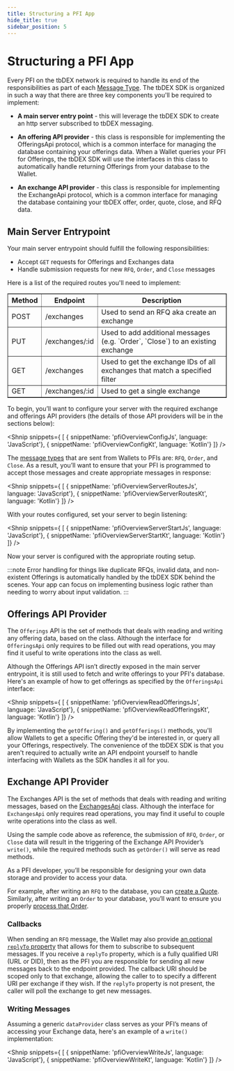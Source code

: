 ```yaml
---
title: Structuring a PFI App
hide_title: true
sidebar_position: 5
---
```



<LanguageSwitcher languages="JavaScript, Kotlin"/>

# Structuring a PFI App

Every PFI on the tbDEX network is required to handle its end of the responsibilities as part of each [Message Type](/docs/tbdex/message-types). The tbDEX SDK is organized in such a way that there are three key components you'll be required to implement:

* **A main server entry point** - this will leverage the tbDEX SDK to create an http server subscribed to tbDEX messaging.

* **An offering API provider** - this class is responsible for implementing the OfferingsApi protocol, which is a common interface for managing the database containing your offerings data. When a Wallet queries your PFI for Offerings, the tbDEX SDK will use the interfaces in this class to automatically handle returning Offerings from your database to the Wallet.

* **An exchange API provider** - this class is responsible for implementing the ExchangeApi protocol, which is a common interface for managing the database containing your tbDEX offer, order, quote, close, and RFQ data.

## Main Server Entrypoint

Your main server entrypoint should fulfill the following responsibilities:

* Accept `GET` requests for Offerings and Exchanges data
* Handle submission requests for new `RFQ`, `Order`, and `Close` messages

Here is a list of the required routes you'll need to implement:

<table border="1">
  <thead>
    <tr>
      <th>Method</th>
      <th>Endpoint</th>
      <th>Description</th>
    </tr>
  </thead>
  <tbody>
    <tr>
      <td>POST</td>
      <td>/exchanges</td>
      <td>Used to send an RFQ aka create an exchange</td>
    </tr>
    <tr>
      <td>PUT</td>
      <td>/exchanges/:id</td>
      <td>Used to add additional messages (e.g. `Order`, `Close`) to an existing exchange</td>
    </tr>
    <tr>
      <td>GET</td>
      <td>/exchanges</td>
      <td>Used to get the exchange IDs of all exchanges that match a specified filter</td>
    </tr>
    <tr>
      <td>GET</td>
      <td> /exchanges/:id</td>
      <td> Used to get a single exchange</td>
    </tr>
  </tbody>
</table>

To begin, you’ll want to configure your server with the required exchange and offerings API providers (the details of those API providers will be in the sections below):

<Shnip snippets={
  [
    { snippetName: 'pfiOverviewConfigJs', language: 'JavaScript'},
    { snippetName: 'pfiOverviewConfigKt', language: 'Kotlin'}
  ]} />

The [message types](/docs/tbdex/message-types) that are sent from Wallets to PFIs are: `RFQ`, `Order`, and `Close`. 
As a result, you’ll want to ensure that your PFI is programmed to accept those messages and create appropriate messages in response:

<Shnip snippets={
  [
    { snippetName: 'pfiOverviewServerRoutesJs', language: 'JavaScript'},
    { snippetName: 'pfiOverviewServerRoutesKt', language: 'Kotlin'}
  ]} />

With your routes configured, set your server to begin listening:

<Shnip snippets={
  [
    { snippetName: 'pfiOverviewServerStartJs', language: 'JavaScript'},
    { snippetName: 'pfiOverviewServerStartKt', language: 'Kotlin'}
  ]} />

Now your server is configured with the appropriate routing setup.

:::note
Error handling for things like duplicate RFQs, invalid data, and non-existent Offerings is automatically handled by the tbDEX SDK behind the scenes. Your app can focus on implementing business logic rather than needing to worry about input validation.
:::

## Offerings API Provider

The `Offerings` API is the set of methods that deals with reading and writing any offering data, based on the <LanguageSwitchLink text="OfferingsApi" links='{"JavaScript": "https://tbd54566975.github.io/tbdex-js/interfaces/_tbdex_http_server.OfferingsApi.html", "Kotlin": "https://tbd54566975.github.io/tbdex-kt/httpserver/tbdex.sdk.httpserver.models/-offerings-api/index.html?query=interface%20OfferingsApi"}'/> class. 
Although the interface for `OfferingsApi` only requires to be filled out with read operations, you may find it useful to write operations into the class as well. 

Although the Offerings API isn’t directly exposed in the main server entrypoint, it is still used to fetch and write offerings to your PFI's database. 
Here's an example of how to get offerings as specified by the `OfferingsApi` interface:

<Shnip snippets={
  [
    { snippetName: 'pfiOverviewReadOfferingsJs', language: 'JavaScript'},
    { snippetName: 'pfiOverviewReadOfferingsKt', language: 'Kotlin'}
  ]} />

By implementing the `getOffering()` and `getOfferings()` methods, you'll allow Wallets to get a specific Offering they'd be interested in, or query all your Offerings, respectively. The convenience of the tbDEX SDK is that you aren't required to actually write an API endpoint yourself to handle interfacing with Wallets as the SDK handles it all for you.

## Exchange API Provider

The Exchanges API is the set of methods that deals with reading and writing messages, based on the [ExchangesApi](https://tbd54566975.github.io/tbdex-js/interfaces/_tbdex_http_server.ExchangesApi.html) class. 
Although the interface for `ExchangesApi` only requires read operations, you may find it useful to couple write operations into the class as well. 

Using the sample code above as reference, the submission of `RFQ`, `Order`, or `Close` data will result in the triggering of the Exchange API Provider’s `write()`, while the required methods such as `getOrder()` will serve as read methods. 

As a PFI developer, you’ll be responsible for designing your own data storage and provider to access your data. 

For example, after writing an `RFQ` to the database, you can [create a Quote](/docs/tbdex/pfi/creating-quotes). 
Similarly, after writing an `Order` to your database, you’ll want to ensure you properly [process that Order](/docs/tbdex/pfi/processing-orders).

### Callbacks

When sending an `RFQ` message, the Wallet may also provide [an optional `replyTo` property](/docs/tbdex/wallet/send-rfq#send-rfq-to-pfi) that allows for them to subscribe to subsequent messages. 
If you receive a `replyTo` property, which is a fully qualified URI (URL or DID), then as the PFI you are responsible for sending all new messages back to the endpoint provided. 
The callback URI should be scoped only to that exchange, allowing the caller to to specify a different URI per exchange if they wish. 
If the `replyTo` property is not present, the caller will poll the exchange to get new messages.


### Writing Messages

Assuming a generic `dataProvider` class serves as your PFI’s means of accessing your Exchange data, here's an example of a `write()` implementation:

<Shnip snippets={
  [
    { snippetName: 'pfiOverviewWriteJs', language: 'JavaScript'},
    { snippetName: 'pfiOverviewWriteKt', language: 'Kotlin'}
  ]} />


